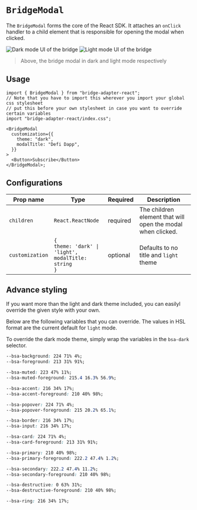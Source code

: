 
# `BridgeModal`

The `BridgeModal` forms the core of the React SDK. It attaches an `onClick` handler to a child element that is responsible for opening the modal when clicked.

<div
  style={{
    width: "100%",
    display: "flex",
    justifyContent: "space-around",
    paddingTop: "1.5rem",
  }}
>
  <Image
    src="/assets/dark-mode.png"
    alt="Dark mode UI of the bridge"
    style={{ width: "100%", marginTop: "1rem" }}
    width={1190}
    height={900}
  />
  <Image
    src="/assets/light-mode.png"
    alt="Light mode UI of the bridge"
    style={{ width: "100%" }}
    width={1190}
    height={900}
  />
</div>

> Above, the bridge modal in dark and light mode respectively

## Usage

```tsx
import { BridgeModal } from "bridge-adapter-react";
// Note that you have to import this wherever you import your global css stylesheet
// put this before your own stylesheet in case you want to override certain variables
import "bridge-adapter-react/index.css";

<BridgeModal
  customization={{
    theme: "dark",
    modalTitle: "Defi Dapp",
  }}
>
  <Button>Subscribe</Button>
</BridgeModal>;
```

## Configurations

| Prop name       | Type                                                                      | Required | Description                                                 |
| --------------- | ------------------------------------------------------------------------- | -------- | ----------------------------------------------------------- |
| `children`      | `React.ReactNode`                                                         | required | The children element that will open the modal when clicked. |
| `customization` | `{` <br/> `theme: 'dark' \| 'light',` <br/> `modalTitle: string`<br/> `}` | optional | Defaults to no title and `light` theme                      |

## Advance styling

If you want more than the light and dark theme included, you can easilyl override the given style with your own.

Below are the following variables that you can override. The values in HSL format are the current default for `light` mode.

To override the dark mode theme, simply wrap the variables in the `bsa-dark` selector.

```css
--bsa-background: 224 71% 4%;
--bsa-foreground: 213 31% 91%;

--bsa-muted: 223 47% 11%;
--bsa-muted-foreground: 215.4 16.3% 56.9%;

--bsa-accent: 216 34% 17%;
--bsa-accent-foreground: 210 40% 98%;

--bsa-popover: 224 71% 4%;
--bsa-popover-foreground: 215 20.2% 65.1%;

--bsa-border: 216 34% 17%;
--bsa-input: 216 34% 17%;

--bsa-card: 224 71% 4%;
--bsa-card-foreground: 213 31% 91%;

--bsa-primary: 210 40% 98%;
--bsa-primary-foreground: 222.2 47.4% 1.2%;

--bsa-secondary: 222.2 47.4% 11.2%;
--bsa-secondary-foreground: 210 40% 98%;

--bsa-destructive: 0 63% 31%;
--bsa-destructive-foreground: 210 40% 98%;

--bsa-ring: 216 34% 17%;
```
